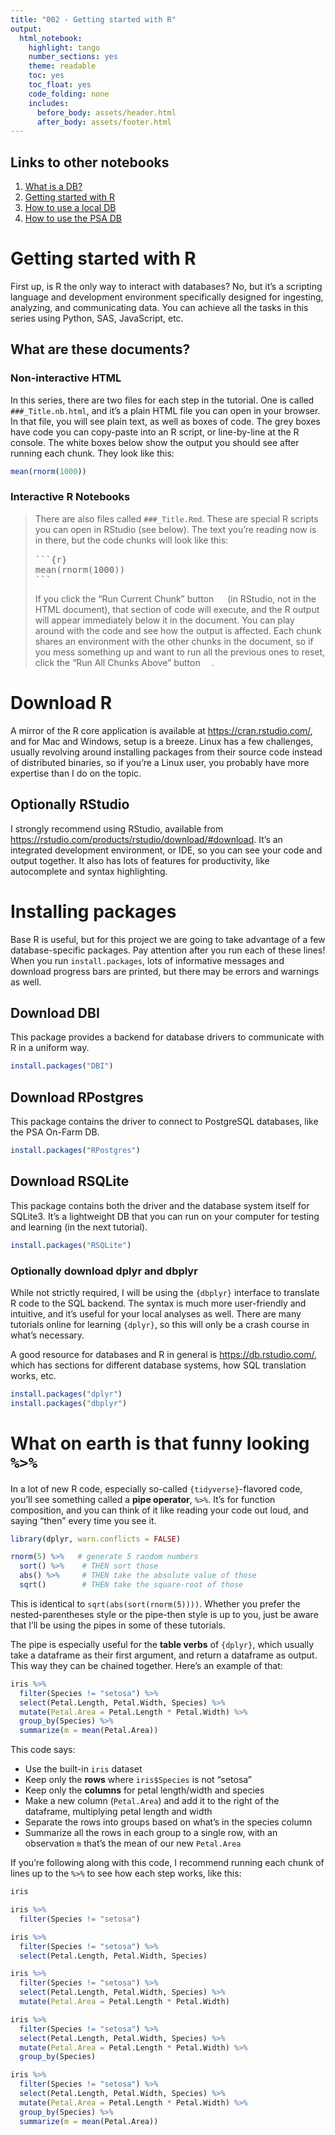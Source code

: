 ```yaml
---
title: "002 - Getting started with R"
output:
  html_notebook: 
    highlight: tango
    number_sections: yes
    theme: readable
    toc: yes
    toc_float: yes
    code_folding: none
    includes:
      before_body: assets/header.html
      after_body: assets/footer.html
---
```



## Links to other notebooks

1. [What is a DB?](001_What_is_a_database.nb.html)
2. [Getting started with R](002_Getting_started_with_R.nb.html)
3. [How to use a local DB](003_How_to_use_a_local_DB.nb.html)
4. [How to use the PSA DB](004_How_to_use_the_PSA_DB.nb.html)

# Getting started with R

First up, is R the only way to interact with databases? No, but it's a scripting language and development environment specifically designed for ingesting, analyzing, and communicating data. You can achieve all the tasks in this series using Python, SAS, JavaScript, etc.

## What are these documents?

### Non-interactive HTML

In this series, there are two files for each step in the tutorial. One is called `###_Title.nb.html`, and it's a plain HTML file you can open in your browser. In that file, you will see plain text, as well as boxes of code. The grey boxes have code you can copy-paste into an R script, or line-by-line at the R console. The white boxes below show the output you should see after running each chunk. They look like this:

```r
mean(rnorm(1000))
```

### Interactive R Notebooks
> There are also files called `###_Title.Rmd`. These are special R scripts you can open in RStudio (see below). The text you're reading now is in there, but the code chunks will look like this:
> 
> <pre>&zwj;```{r}                 <img src="assets/cog-solid.svg" style="height: 1em;">&nbsp;&nbsp;<img src="assets/caret-square-down-regular.svg" style="height: 1em;">&nbsp;&nbsp;<img src="assets/play-solid.svg" style="height: 1em;">
mean(rnorm(1000))
&zwj;```</pre>
> 
> If you click the "Run Current Chunk" button <img src="assets/play-solid.svg" style="height: 1em;"> (in RStudio, not in the HTML document), that section of code will execute, and the R output will appear immediately below it in the document. You can play around with the code and see how the output is affected. Each chunk shares an environment with the other chunks in the document, so if you mess something up and want to run all the previous ones to reset, click the "Run All Chunks Above" button <img src="assets/caret-square-down-regular.svg" style="height: 1em;">.

# Download R

A mirror of the R core application is available at [https://cran.rstudio.com/](https://cran.rstudio.com/){target="_blank"}, and for Mac and Windows, setup is a breeze. Linux has a few challenges, usually revolving around installing packages from their source code instead of distributed binaries, so if you're a Linux user, you probably have more expertise than I do on the topic.

## Optionally RStudio

I strongly recommend using RStudio, available from [https://rstudio.com/products/rstudio/download/#download](https://rstudio.com/products/rstudio/download/#download){target="_blank"}. It's an integrated development environment, or IDE, so you can see your code and output together. It also has lots of features for productivity, like autocomplete and syntax highlighting.

# Installing packages

Base R is useful, but for this project we are going to take advantage of a few database-specific packages. Pay attention after you run each of these lines! When you run `install.packages`, lots of informative messages and download progress bars are printed, but there may be errors and warnings as well.

## Download DBI

This package provides a backend for database drivers to communicate with R in a uniform way.

```r
install.packages("DBI")
```

## Download RPostgres

This package contains the driver to connect to PostgreSQL databases, like the PSA On-Farm DB.

```r
install.packages("RPostgres")
```

## Download RSQLite

This package contains both the driver and the database system itself for SQLite3. It's a lightweight DB that you can run on your computer for testing and learning (in the next tutorial).

```r
install.packages("RSQLite")
```

### Optionally download dplyr and dbplyr

While not strictly required, I will be using the `{dbplyr}` interface to translate R code to the SQL backend. The syntax is much more user-friendly and intuitive, and it's useful for your local analyses as well. There are many tutorials online for learning `{dplyr}`, so this will only be a crash course in what's necessary.

A good resource for databases and R in general is [https://db.rstudio.com/](https://db.rstudio.com/){target="_blank"}, which has sections for different database systems, how SQL translation works, etc.

```r
install.packages("dplyr")
install.packages("dbplyr")
```

# What on earth is that funny looking `%>%`

In a lot of new R code, especially so-called `{tidyverse}`-flavored code, you'll see something called a **pipe operator**, `%>%`. It's for function composition, and you can think of it like reading your code out loud, and saying "then" every time you see it.

```r
library(dplyr, warn.conflicts = FALSE)

rnorm(5) %>%   # generate 5 random numbers
  sort() %>%    # THEN sort those
  abs() %>%     # THEN take the absolute value of those
  sqrt()        # THEN take the square-root of those
```

This is identical to `sqrt(abs(sort(rnorm(5))))`. Whether you prefer the nested-parentheses style or the pipe-then style is up to you, just be aware that I'll be using the pipes in some of these tutorials.

The pipe is especially useful for the **table verbs** of `{dplyr}`, which usually take a dataframe as their first argument, and return a dataframe as output. This way they can be chained together. Here's an example of that:

```r
iris %>% 
  filter(Species != "setosa") %>% 
  select(Petal.Length, Petal.Width, Species) %>% 
  mutate(Petal.Area = Petal.Length * Petal.Width) %>% 
  group_by(Species) %>% 
  summarize(m = mean(Petal.Area))
```

This code says:

* Use the built-in `iris` dataset
* Keep only the **rows** where `iris$Species` is not "setosa"
* Keep only the **columns** for petal length/width and species
* Make a new column (`Petal.Area`) and add it to the right of the dataframe, multiplying petal length and width
* Separate the rows into groups based on what's in the species column
* Summarize all the rows in each group to a single row, with an observation `m` that's the mean of our new `Petal.Area`

If you're following along with this code, I recommend running each chunk of lines up to the `%>%` to see how each step works, like this:

```r
iris

iris %>% 
  filter(Species != "setosa") 

iris %>% 
  filter(Species != "setosa") %>% 
  select(Petal.Length, Petal.Width, Species) 

iris %>% 
  filter(Species != "setosa") %>% 
  select(Petal.Length, Petal.Width, Species) %>% 
  mutate(Petal.Area = Petal.Length * Petal.Width) 

iris %>% 
  filter(Species != "setosa") %>% 
  select(Petal.Length, Petal.Width, Species) %>% 
  mutate(Petal.Area = Petal.Length * Petal.Width) %>% 
  group_by(Species) 

iris %>% 
  filter(Species != "setosa") %>% 
  select(Petal.Length, Petal.Width, Species) %>% 
  mutate(Petal.Area = Petal.Length * Petal.Width) %>% 
  group_by(Species) %>% 
  summarize(m = mean(Petal.Area))
```
